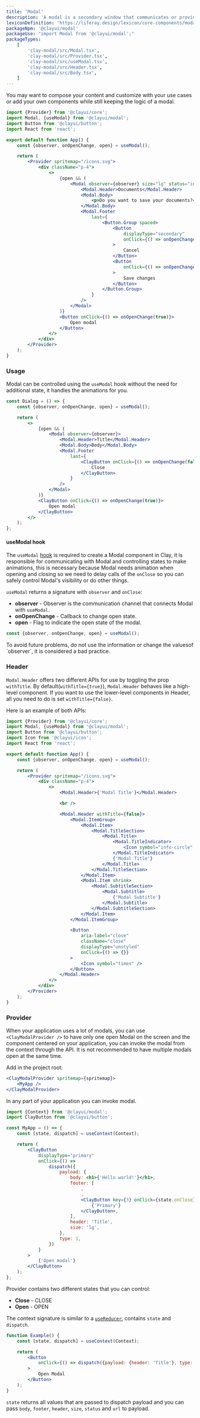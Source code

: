 ```yaml
---
title: 'Modal'
description: 'A modal is a secondary window that communicates or provides an action inside the same process.'
lexiconDefinition: 'https://liferay.design/lexicon/core-components/modals/'
packageNpm: '@clayui/modal'
packageUse: "import Modal from '@clayui/modal';"
packageTypes:
    [
        'clay-modal/src/Modal.tsx',
        'clay-modal/src/Provider.tsx',
        'clay-modal/src/useModal.tsx',
        'clay-modal/src/Header.tsx',
        'clay-modal/src/Body.tsx',
    ]
---
```


You may want to compose your content and customize with your use cases or add your own components while still keeping the logic of a modal.

```jsx preview
import {Provider} from '@clayui/core';
import Modal, {useModal} from '@clayui/modal';
import Button from '@clayui/button';
import React from 'react';

export default function App() {
	const {observer, onOpenChange, open} = useModal();

	return (
		<Provider spritemap="/icons.svg">
			<div className="p-4">
				<>
					{open && (
						<Modal observer={observer} size="lg" status="info">
							<Modal.Header>Documents</Modal.Header>
							<Modal.Body>
								<p>Do you want to save your documents?</p>
							</Modal.Body>
							<Modal.Footer
								last={
									<Button.Group spaced>
										<Button
											displayType="secondary"
											onClick={() => onOpenChange(false)}
										>
											Cancel
										</Button>
										<Button
											onClick={() => onOpenChange(false)}
										>
											Save changes
										</Button>
									</Button.Group>
								}
							/>
						</Modal>
					)}
					<Button onClick={() => onOpenChange(true)}>
						Open modal
					</Button>
				</>
			</div>
		</Provider>
	);
}
```

### Usage

Modal can be controlled using the `useModal` hook without the need for additional state, it handles the animations for you.

```jsx
const Dialog = () => {
	const {observer, onOpenChange, open} = useModal();

	return (
		<>
			{open && (
				<Modal observer={observer}>
					<Modal.Header>Title</Modal.Header>
					<Modal.Body>Body</Modal.Body>
					<Modal.Footer
						last={
							<ClayButton onClick={() => onOpenChange(false)}>
								Close
							</ClayButton>
						}
					/>
				</Modal>
			)}
			<ClayButton onClick={() => onOpenChange(true)}>
				Open modal
			</ClayButton>
		</>
	);
};
```

#### useModal hook

The `useModal` [hook](https://reactjs.org/docs/hooks-intro.html) is required to create a Modal component in Clay, it is responsible for communicating with Modal and controlling states to make animations, this is necessary because Modal needs animation when opening and closing so we need to delay calls of the `onClose` so you can safely control Modal's visibility or do other things.

`useModal` returns a signature with `observer` and `onClose`:

-   **observer** - Observer is the communication channel that connects Modal with `useModal`.
-   **onOpenChange** - Callback to change open state.
-   **open** - Flag to indicate the open state of the modal.

```jsx
const {observer, onOpenChange, open} = useModal();
```

<div class="clay-site-alert alert alert-warning">
	To avoid future problems, do not use the information or change the values
	​​of `observer`, it is considered a bad practice.
</div>

### Header

`Modal.Header` offers two different APIs for use by toggling the prop `withTitle`. By default(`withTitle={true}`), `Modal.Header` behaves like a high-level component. If you want to use the lower-level components in Header, all you need to do is set `withTitle={false}`.

Here is an example of both APIs:

```jsx preview
import {Provider} from '@clayui/core';
import Modal, {useModal} from '@clayui/modal';
import Button from '@clayui/button';
import Icon from '@clayui/icon';
import React from 'react';

export default function App() {
	const {observer, onOpenChange, open} = useModal();

	return (
		<Provider spritemap="/icons.svg">
			<div className="p-4">
				<>
					<Modal.Header>{'Modal Title'}</Modal.Header>

					<br />

					<Modal.Header withTitle={false}>
						<Modal.ItemGroup>
							<Modal.Item>
								<Modal.TitleSection>
									<Modal.Title>
										<Modal.TitleIndicator>
											<Icon symbol="info-circle" />
										</Modal.TitleIndicator>
										{'Modal Title'}
									</Modal.Title>
								</Modal.TitleSection>
							</Modal.Item>
							<Modal.Item shrink>
								<Modal.SubtitleSection>
									<Modal.Subtitle>
										{'Modal Subtitle'}
									</Modal.Subtitle>
								</Modal.SubtitleSection>
							</Modal.Item>
						</Modal.ItemGroup>

						<Button
							aria-label="close"
							className="close"
							displayType="unstyled"
							onClick={() => {}}
						>
							<Icon symbol="times" />
						</Button>
					</Modal.Header>
				</>
			</div>
		</Provider>
	);
}
```

### Provider

When your application uses a lot of modals, you can use `<ClayModalProvider />` to have only one open Modal on the screen and the component centered on your application, you can invoke the modal from the context through the API. It is not recommended to have multiple modals open at the same time.

Add in the project root:

```jsx
<ClayModalProvider spritemap={spritemap}>
	<MyApp />
</ClayModalProvider>
```

In any part of your application you can invoke modal.

```jsx
import {Context} from '@clayui/modal';
import ClayButton from '@clayui/button';

const MyApp = () => {
	const [state, dispatch] = useContext(Context);

	return (
		<ClayButton
			displayType="primary"
			onClick={() =>
				dispatch({
					payload: {
						body: <h1>{'Hello world!'}</h1>,
						footer: [
							,
							,
							<ClayButton key={3} onClick={state.onClose}>
								{'Primary'}
							</ClayButton>,
						],
						header: 'Title',
						size: 'lg',
					},
					type: 1,
				})
			}
		>
			{'Open modal'}
		</ClayButton>
	);
};
```

Provider contains two different states that you can control:

-   **Close** - CLOSE
-   **Open** - OPEN

The context signature is similar to a [`useReducer`](https://reactjs.org/docs/hooks-reference.html#usereducer), contains `state` and `dispatch`.

```jsx
function Example() {
	const [state, dispatch] = useContext(Context);

	return (
		<Button
			onClick={() => dispatch({payload: {header: 'Title'}, type: 'OPEN'})}
		>
			Open Modal
		</Button>
	);
}
```

`state` returns all values that are passed to dispatch payload and you can pass `body`, `footer`, `header`, `size`, `status` and `url` to payload.
